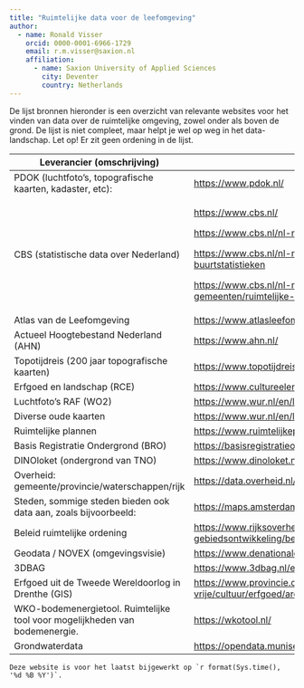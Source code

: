 ```yaml
---
title: "Ruimtelijke data voor de leefomgeving"
author:
  - name: Ronald Visser
    orcid: 0000-0001-6966-1729
    email: r.m.visser@saxion.nl
    affiliation: 
      - name: Saxion University of Applied Sciences
        city: Deventer
        country: Netherlands
---
```


De lijst bronnen hieronder is een overzicht van relevante websites voor het vinden van data over de ruimtelijke omgeving, zowel onder als boven de grond. De lijst is niet compleet, maar helpt je wel op weg in het data-landschap. Let op! Er zit geen ordening in de lijst.

+-----------------------------------------------------------------------------+--------------------------------------------------------------------------------------------------------------------+
| Leverancier (omschrijving)                                                  | Link                                                                                                               |
+=============================================================================+====================================================================================================================+
| PDOK (luchtfoto's, topografische kaarten, kadaster, etc):                   | <https://www.pdok.nl/>                                                                                             |
+-----------------------------------------------------------------------------+--------------------------------------------------------------------------------------------------------------------+
| CBS (statistische data over Nederland)                                      | <https://www.cbs.nl/>                                                                                              |
|                                                                             |                                                                                                                    |
|                                                                             | <https://www.cbs.nl/nl-nl/dossier/nederland-regionaal/geografische-data>                                           |
|                                                                             |                                                                                                                    |
|                                                                             | <https://www.cbs.nl/nl-nl/dossier/nederland-regionaal/wijk-en-buurtstatistieken>                                   |
|                                                                             |                                                                                                                    |
|                                                                             | <https://www.cbs.nl/nl-nl/dossier/nederland-regionaal/informatie-voor-gemeenten/ruimtelijke-statistieken>          |
+-----------------------------------------------------------------------------+--------------------------------------------------------------------------------------------------------------------+
| Atlas van de Leefomgeving                                                   | <https://www.atlasleefomgeving.nl/>                                                                                |
+-----------------------------------------------------------------------------+--------------------------------------------------------------------------------------------------------------------+
| Actueel Hoogtebestand Nederland (AHN)                                       | <https://www.ahn.nl/>                                                                                              |
+-----------------------------------------------------------------------------+--------------------------------------------------------------------------------------------------------------------+
| Topotijdreis (200 jaar topografische kaarten)                               | <https://www.topotijdreis.nl/>                                                                                     |
+-----------------------------------------------------------------------------+--------------------------------------------------------------------------------------------------------------------+
| Erfgoed en landschap (RCE)                                                  | <https://www.cultureelerfgoed.nl/onderwerpen/bronnen-en-kaarten/overzicht>                                         |
+-----------------------------------------------------------------------------+--------------------------------------------------------------------------------------------------------------------+
| Luchtfoto's RAF (WO2)                                                       | <https://www.wur.nl/en/library/special-collections/aerial-photographs.htm>                                         |
+-----------------------------------------------------------------------------+--------------------------------------------------------------------------------------------------------------------+
| Diverse oude kaarten                                                        | <https://www.wur.nl/en/library/special-collections/maps-atlases.htm>                                               |
+-----------------------------------------------------------------------------+--------------------------------------------------------------------------------------------------------------------+
| Ruimtelijke plannen                                                         | <https://www.ruimtelijkeplannen.nl/home>                                                                           |
+-----------------------------------------------------------------------------+--------------------------------------------------------------------------------------------------------------------+
| Basis Registratie Ondergrond (BRO)                                          | <https://basisregistratieondergrond.nl/>                                                                           |
+-----------------------------------------------------------------------------+--------------------------------------------------------------------------------------------------------------------+
| DINOloket (ondergrond van TNO)                                              | <https://www.dinoloket.nl/>                                                                                        |
+-----------------------------------------------------------------------------+--------------------------------------------------------------------------------------------------------------------+
| Overheid: gemeente/provincie/waterschappen/rijk                             | <https://data.overheid.nl/datasets> (diverse datasets)                                                             |
+-----------------------------------------------------------------------------+--------------------------------------------------------------------------------------------------------------------+
| Steden, sommige steden bieden ook data aan, zoals bijvoorbeeld:             | <https://maps.amsterdam.nl/open_geodata/>                                                                          |
+-----------------------------------------------------------------------------+--------------------------------------------------------------------------------------------------------------------+
| Beleid ruimtelijke ordening                                                 | <https://www.rijksoverheid.nl/onderwerpen/ruimtelijke-ordening-en-gebiedsontwikkeling/beleid-ruimtelijke-ordening> |
+-----------------------------------------------------------------------------+--------------------------------------------------------------------------------------------------------------------+
| Geodata / NOVEX (omgevingsvisie)                                            | <https://www.denationaleomgevingsvisie.nl/novex/ruimtelijke+data/default.aspx>                                     |
+-----------------------------------------------------------------------------+--------------------------------------------------------------------------------------------------------------------+
| 3DBAG                                                                       | <https://www.3dbag.nl/en/viewer>                                                                                   |
+-----------------------------------------------------------------------------+--------------------------------------------------------------------------------------------------------------------+
| Erfgoed uit de Tweede Wereldoorlog in Drenthe (GIS)                         | <https://www.provincie.drenthe.nl/onderwerpen/cultuur-sport-vrije/cultuur/erfgoed/archeologie/erfgoed-tweede/>     |
+-----------------------------------------------------------------------------+--------------------------------------------------------------------------------------------------------------------+
| WKO-bodemenergietool. Ruimtelijke tool voor mogelijkheden van bodemenergie. | <https://wkotool.nl/>                                                                                              |
+-----------------------------------------------------------------------------+--------------------------------------------------------------------------------------------------------------------+
| Grondwaterdata                                                              | <https://opendata.munisense.net/>                                                                                  |
+-----------------------------------------------------------------------------+--------------------------------------------------------------------------------------------------------------------+

```         
Deze website is voor het laatst bijgewerkt op `r format(Sys.time(), '%d %B %Y')`.
```
